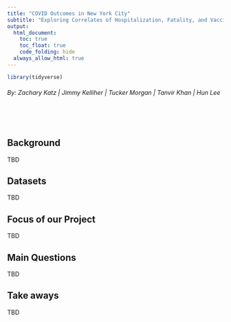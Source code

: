 ```yaml
---
title: "COVID Outcomes in New York City"
subtitle: "Exploring Correlates of Hospitalization, Fatality, and Vaccination Related to SARS-Cov-2 Across All Five Boroughs"
output: 
  html_document:
    toc: true
    toc_float: true
    code_folding: hide
  always_allow_html: true
---
```


```r
library(tidyverse)
```

<h6 style="text-align: left;" markdown="1">By: Zachary Katz |  Jimmy Kelliher |  Tucker Morgan |  Tanvir Khan |  Hun Lee </h6>

<br></br>


## Background


TBD



## Datasets


TBD



## Focus of our Project

TBD



## Main Questions

TBD


## Take aways

TBD


